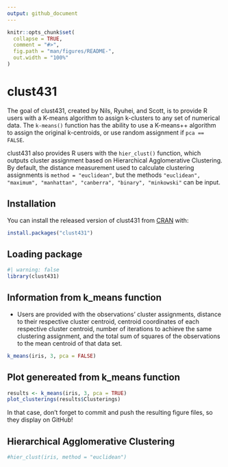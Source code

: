 ```yaml
---
output: github_document
---
```


<!-- README.md is generated from README.Rmd. Please edit that file -->

```r
knitr::opts_chunk$set(
  collapse = TRUE,
  comment = "#>",
  fig.path = "man/figures/README-",
  out.width = "100%"
)
```

# clust431

<!-- badges: start -->
<!-- badges: end -->

The goal of clust431, created by Nils, Ryuhei, and Scott, is to provide R users with a K-means algorithm to assign k-clusters to any set of numerical data. 
The `k-means()` function has the ability to use a K-means++ algorithm to assign the original k-centroids, or use random assignment
if `pca == FALSE`.

clust431 also provides R users with the `hier_clust()` function, which outputs cluster assignment based on Hierarchical Agglomerative Clustering. By default, the distance measurement used to calculate clustering assignments is `method = "euclidean"`, but the methods `"euclidean", "maximum", "manhattan", "canberra", "binary", "minkowski"` can be input.

## Installation

You can install the released version of clust431 from [CRAN](https://CRAN.R-project.org) with:

``` r
install.packages("clust431")
```

## Loading package

```r
#| warning: false
library(clust431)
```

## Information from k_means function

- Users are provided with the observations' cluster assignments, distance to their respective cluster centroid, centroid coordinates of each respective cluster centroid, number of iterations to achieve the same clustering assignment, and the total sum of squares of the observations to the mean centroid of that data set.

```r
k_means(iris, 3, pca = FALSE)
```

## Plot genereated from k_means function

```r
results <- k_means(iris, 3, pca = TRUE)
plot_clusterings(results$Clusterings)
```

In that case, don't forget to commit and push the resulting figure files, so they display on GitHub!

## Hierarchical Agglomerative Clustering

```r
#hier_clust(iris, method = "euclidean")
```

